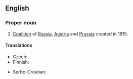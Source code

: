 ==English==

{{wikipedia}}

===Proper noun===
{{en-proper noun}}

# [[coalition|Coalition]] of [[Russia]], [[Austria]] and [[Prussia]] created in 1815.

====Translations====
{{trans-top|coalition}}
* Czech: {{t-|cs|Svatá aliance|f}}
* Finnish: {{t-|fi|Pyhä allianssi}}
{{trans-mid}}
* Serbo-Croatian: {{t|sh|Sveta Alijansa|f}}
{{trans-bottom}}
